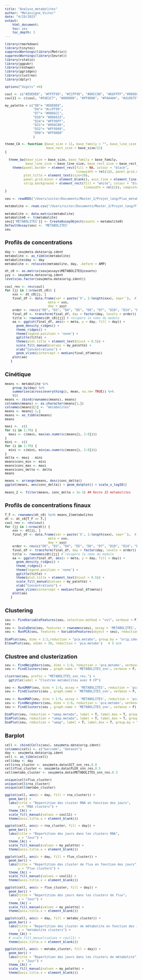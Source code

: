 ```yaml
---
title: "Analyse_metabolites"
author: "Malassigne_Victor"
date: "4/19/2023"
output:
    html_document:
    toc: yes
    toc_depth: 3
---
```


<style type="text/css">

body{ /* Normal  */
      font-size: 12px;
  }
h1.title {
  font-size: 28px;
}
h1 { /* Header 1 */
  font-size: 18px;
}

</style>


```r
library(rmarkdown)
library(tinytex)
suppressWarnings(library(Matrix))
suppressWarnings(library(Seurat))
library(rstatix)
library(ggpubr)
library(reshape)
library(ggridges)
library(clustree)
library(dplyr)
```


```r
options("digits" =4)

coul <- c("#E0E0E0", "#FFFF99", "#CCFF99", "#00CC00", "#66FFFF","#0066CC", "#006633", "#FF99FF", "#994C00","#FF9999","#FF0000")
coul11 <- c(coul, "#FAE1C7", "#000000", "#FF8000", "#FAA4A4", "#d18975", "#2d543d", "#ff0055", "#5DA5DA", "#B276B2", "#F17CB0", "#009E73", "#F0E442", "#D55E00")  #11 couleurs en ajouter en fct du nm de SM

my_palette = c("D0"= "#E0E0E0",
               "D4"= "#ccFF99",
               "D7"= "#0066CC",
               "D10"= "#006633",
               "D14"= "#FF99FF",
               "D21"= "#994C00",
               "D32"= "#FF9999",
               "D90"= "#FF0000"
               )

theme_CA <- function (base_size = 11, base_family = "", base_line_size = base_size/22, 
                      base_rect_size = base_size/22) 
{
  
  theme_bw(base_size = base_size, base_family = base_family, 
           base_line_size = base_line_size, base_rect_size = base_rect_size) %+replace% 
    theme(panel.border = element_rect(fill = NA, colour = "black", 
                                      linewidth = rel(1)), panel.grid.major = element_blank(),
          plot.title = element_text(size=10), 
          panel.grid.minor = element_blank(), axis.line = element_line(colour = "black", linewidth = rel(1)), legend.key = element_blank(), 
          strip.background = element_rect(fill = "white", colour = "black", 
                                          linewidth = rel(2)), complete = TRUE)
}
```


```r
seu <- readRDS("/Users/victor/Documents/Master_2/Projet_long/Flux_metabo/results/seu__flux.RDS")

metabolite <- read.csv("/Users/victor/Documents/Master_2/Projet_long/Flux_metabo/data/Results_scFEA/mouse_balance_gut.csv", header = T, row.names = 1)
```

```r
metabolite <- data.matrix(metabolite)
metabolite0 <- t(metabolite)
seu[['METABOLITES']] <- CreateAssayObject(counts = metabolite0)
DefaultAssay(seu) <- 'METABOLITES'
seu
```

## Profils de concentrations
```r
day <- seu@meta.data$orig.ident
metabolite <- as_tibble(metabolite)
metabolite$day <- day
metabolite <- relocate(metabolite, day, .before = AMP)

dt_c0 <- as.matrix(seu@assays$METABOLITES@counts)
yyy <- seu@meta.data$orig.ident 
levels(as.factor(seu@meta.data$orig.ident))
```


```r
coul_rev <- rev(coul)
for (jj in 1:nrow(dt_c0)) {
    xxx <- dt_c0[jj, ] 
    final_df <- data.frame(var = paste('X', 1:length(xxx), sep=''),  # le même que plus haut
                       meta = xxx,
                       day = yyy)
    order <- rev(c("D0", "D3", "D4", "D5", "D6", "D7", "D10", "D14", "D21", "D32", "D90"))
    final_df <- transform(final_df, day = factor(day, levels = order))
    title <- rownames(dt_c0)[jj] # récupère le noms du module
    aa <- ggplot(final_df, aes(x = meta, y = day, fill = day)) +
      geom_density_ridges() +
      theme_ridges() +
      theme(legend.position = 'none') +
      ggtitle(title) +
      theme(plot.title = element_text(hjust = 0.5)) +
      scale_fill_manual(values = my_palette) + 
      xlab("Concentrations") +
      geom_vline(xintercept = median(final_df$meta))
    plot(aa)
   }
```




## Cinétique
```r
means <- metabolite %>%
    group_by(day) %>%
    summarise(across(everything(), mean, na.rm= TRUE)) %>%
    t()
means <- cbind(rownames(means), means)
colnames(means) <- as.character(means[1,])
colnames(means)[1] <- "metabolites"
means <- means[-1,]
means <- as_tibble(means)
means

maxi <-  c()
for (i in 1:70) {
  maxi <- c(maxi, max(as.numeric(means[i, 2:8])))
}
mini <-  c()
for (i in 1:70) {
  mini <- c(mini, min(as.numeric(means[i, 2:8])))
}
delta <- maxi - mini
means$conc_min <- mini
means$conc_max <- maxi
means$conc_delta <- delta
means

means <- arrange(means, desc(conc_delta))
ggplot(means, aes(conc_delta)) + geom_dotplot() + scale_x_log10()
```

```r
means_2 <- filter(means, conc_delta > 1e-3) ## Reste 32 métabolites
```

## Profils de concentrations finaux
```r
T_F <- rownames(dt_c0) %in% means_2$metabolites
dt <- dt_c0[T_F == T,]
coul_rev <- rev(coul)
for (jj in 1:nrow(dt)) {
    xxx <- dt[jj, ] 
    final_df <- data.frame(var = paste('X', 1:length(xxx), sep=''),  # le même que plus haut
                       meta = xxx,
                       day = yyy)
    order <- rev(c("D0", "D3", "D4", "D5", "D6", "D7", "D10", "D14", "D21", "D32"))
    final_df <- transform(final_df, day = factor(day, levels = order))
    title <- rownames(dt)[jj] # récupère le noms du module
    aa <- ggplot(final_df, aes(x = meta, y = day, fill = day)) +
      geom_density_ridges() +
      theme_ridges() +
      theme(legend.position = 'none') +
      ggtitle(title) +
      theme(plot.title = element_text(hjust = 0.5)) +
      scale_fill_manual(values = my_palette) + 
      xlab("Concentrations") +
      geom_vline(xintercept = median(final_df$meta))
    plot(aa)
   }
```



## Clustering
```r
seu <- FindVariableFeatures(seu, selection.method = "vst", verbose = F)
seu 
seu <- ScaleData(seu, features = rownames(seu), assay = 'METABOLITES', verbose = F)
seu <- RunPCA(seu, features = VariableFeatures(object = seu), reduction.name = 'pca.metabo', verbose = F)
```


```r
DimPlot(seu, dims = 1:2,reduction = "pca.metabo", group.by = "orig.ident", label = T)
ElbowPlot(seu, ndims = 30, reduction = 'pca.metabo')   # 9 dim
```


# Clustree and clusterization  
```r

seu <- FindNeighbors(seu, dims = 1:9, reduction = 'pca.metabo', verbose = F, assay = 'METABOLITES')
seu <- FindClusters(seu , graph.name = 'METABOLITES_snn', verbose = F, resolution = seq(0,1,0.1))

clustree(seu, prefix = "METABOLITES_snn_res.") +
  ggtitle(label = "Clustree metabolites avec 9 CP")

seu <- RunUMAP(seu, dims = 1:9, assay = 'METABOLITES', reduction = 'pca.metabo', reduction.name = "umap.metabo", verbose = F)
seu <- FindClusters(seu , graph.name = 'METABOLITES_snn', verbose = F, resolution = 0.3)
```


```r
seu <- RunUMAP(seu, dims = 1:9, assay = 'METABOLITES', reduction = 'pca.metabo', reduction.name = "umap.metabo", verbose = F)
seu <- FindNeighbors(seu, dims = 1:9, reduction = 'pca.metabo', verbose = F, assay = 'METABOLITES')
seu <- FindClusters(seu , graph.name = 'METABOLITES_snn', verbose = F)
```


```r
DimPlot(seu, reduction = "umap.metabo", label = T, label.box = T, group.by = "METABOLITES_snn_res.0.3")
DimPlot(seu, reduction = "umap.metabo", label = T, label.box = T, group.by = "orig.ident", cols = my_palette)
DimPlot(seu, reduction = "umap", label = T, label.box = T, group.by = "METABOLITES_snn_res.0.3")
```


## Barplot
```r
cell <- cbind(Cells(seu), seu@meta.data$orig.ident)
colnames(cell) <- c("barcode", "dataset")
day <- seu@meta.data$orig.ident
cell <- as_tibble(cell)
cell$day <- day
cell$rna_cluster <- seu@meta.data$SCT_snn_res.0.8
cell$flux_cluster <- seu@meta.data$FLUX_snn_res.0.5
cell$metabo_cluster <- seu@meta.data$METABOLITES_snn_res.0.3

unique(cell$flux_cluster)
unique(cell$rna_cluster)
unique(cell$metabo_cluster)

ggplot(cell, aes(x = day, fill = rna_cluster)) +
  geom_bar() +
  labs(title = "Repartition des cluster RNA en fonction des jours", 
       y = "RNA clusters") +
  theme_CA() +
  scale_fill_manual(values = coul11) +
  theme(axis.title.x = element_blank())

ggplot(cell, aes(x = rna_cluster, fill = day)) +
  geom_bar() +
  labs(title = "Repartition des jours dans les clusters RNA", 
       y = "Jour") +
  theme_CA() +
  scale_fill_manual(values = my_palette) +
  theme(axis.title.x = element_blank())

ggplot(cell, aes(x = day, fill = flux_cluster)) +
  geom_bar() +
  labs(title = "Repartition des cluster de flux en fonction des jours", 
       y = "Flux clusters") +
  theme_CA() +  
  scale_fill_manual(values = coul11) +
  theme(axis.title.x = element_blank())

ggplot(cell, aes(x = flux_cluster, fill = day)) +
  geom_bar() +
  labs(title = "Repartition des jours dans les clusters de flux", 
       y = "Jour") +
  theme_CA() +
  scale_fill_manual(values = my_palette) +
  theme(axis.title.x = element_blank())

ggplot(cell, aes(x = day, fill = metabo_cluster)) +
  geom_bar() +
  labs(title = "Repartition des cluster de métabolite en fonction des jours", 
       y = "metabolite clusters") +
  theme_CA() +  
  # scale_fill_manual(values = coul11) +
  theme(axis.title.x = element_blank())

ggplot(cell, aes(x = metabo_cluster, fill = day)) +
  geom_bar() +
  labs(title = "Repartition des jours dans les clusters de métabolite", 
       y = "Jour") +
  theme_CA() +
  scale_fill_manual(values = my_palette) +
  theme(axis.title.x = element_blank())
```


















